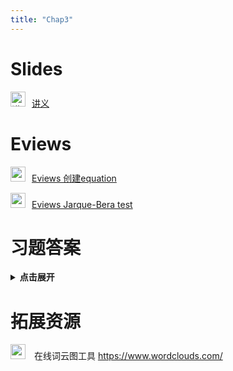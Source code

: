 ```yaml
---
title: "Chap3"
---
```


# Slides

<img src="img/teacher.png" alt="讲义" style="width: 24px; height: 24px;margin-right: 10px">[讲义](https://lizongzhang.github.io/econometrics-with-eviews/chap3slide.html){target="_blank"} 

# Eviews

<img src="img/video.png" style="width: 24px; height: 24px;margin-right: 10px"/>[Eviews 创建equation](https://www.bilibili.com/video/BV1wy4y187iT/){target="_blank"} 

<img src="img/video.png" style="width: 24px; height: 24px;margin-right: 10px"/>[Eviews Jarque-Bera test](https://www.bilibili.com/video/BV1kK4y177Ho/){target="_blank"} 

# 习题答案

<details>
<summary style="cursor: pointer; font-weight: bold;">点击展开</summary>

<p>如果想在新窗口打开 PDF，请点这里： <a href="img/EE4_Ch03_Solutions_Manual.pdf" target="_blank" rel="noopener">在新标签页中查看 PDF</a></p>

<iframe src="img/EE4_Ch03_Solutions_Manual.pdf" width="100%" height="800" style="border: none;" allowfullscreen>
  <!-- 备用内容（若浏览器不支持 iframe） -->
  <p>你的浏览器无法嵌入 PDF，请 <a href="img/EE4_Ch03_Solutions_Manual.pdf" target="_blank" rel="noopener">点此下载/查看 PDF</a>.</p>
</iframe>

</details>

  
# 拓展资源

<img src="img/link.png" style="width: 24px; height: 24px;margin-right: 10px"> 在线词云图工具 <https://www.wordclouds.com/>{target="_blank"} 


